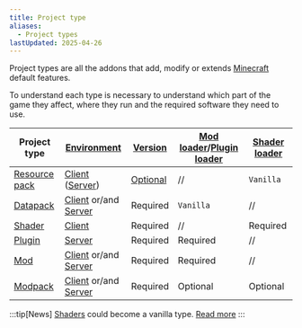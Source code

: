 ```yaml
---
title: Project type
aliases:
  - Project types
lastUpdated: 2025-04-26
---
```


Project types are all the addons that add, modify or extends [Minecraft](/minecraft) default features.

To understand each type is necessary to understand which part of the game they affect, where they run and the required software they need to use.

| Project type                   | [Environment](/environment)                                       | [Version](/versions)              | [Mod loader](/modloader)/[Plugin loader](/pluginloader) | [Shader loader](/shaderloader) |
| ------------------------------ | ----------------------------------------------------------------- | --------------------------------- | ------------------------------------------------------- | ------------------------------ |
| [Resource pack](/resourcepack) | [Client](/client) ([Server](/resourcepack#server-resource-packs)) | [Optional](/resourcepack#version) | //                                                      | `Vanilla`                      |
| [Datapack](/datapack)          | [Client](/client) or/and [Server](/server)                        | Required                          | `Vanilla`                                               | //                             |
| [Shader](/shader)              | [Client](/client)                                                 | Required                          | //                                                      | Required                       |
| [Plugin](/plugin)              | [Server](/server)                                                 | Required                          | Required                                                | //                             |
| [Mod](/mod)                    | [Client](/client) or/and [Server](/server)                        | Required                          | Required                                                | //                             |
| [Modpack](/modpack)            | [Client](/client) or/and [Server](/server)                        | Required                          | Optional                                                | Optional                       |

:::tip[News]
[Shaders](/shader) could become a vanilla type. [Read more](/vibrantvisuals)
:::